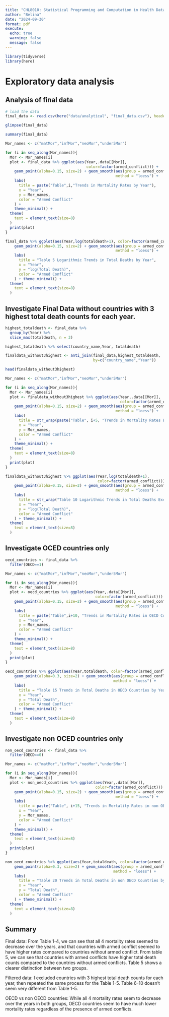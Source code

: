 ```yaml
---
title: "CHL8010: Statistical Programming and Computation in Health Data"
author: "Belina"
date: "2024-09-30"
format: pdf
execute:
  echo: true
  warning: false
  message: false
---
```


```r
library(tidyverse)
library(here)
```

# Exploratory data analysis

## Analysis of final data

```r
# load the data
final_data <- read.csv(here("data/analytical", "final_data.csv"), header = TRUE)
```

```r
glimpse(final_data)
```

```r
summary(final_data)
```

```r
Mor_names <- c("matMor","infMor","neoMor","under5Mor")

for (i in seq_along(Mor_names)){
  Mor <- Mor_names[i]
  plot <- final_data %>% ggplot(aes(Year,.data[[Mor]], 
                                    color=factor(armed_conflict))) +
    geom_point(alpha=0.15, size=2) + geom_smooth(aes(group = armed_conflict),
                                                 method = "loess") +
    labs(
      title = paste("Table",i,"Trends in Mortality Rates by Year"),
      x = "Year",
      y = Mor_names,
      color = "Armed Conflict"
    ) +
    theme_minimal() +
  theme(
    text = element_text(size=8)
  )
  print(plot)
}

```

```r
final_data %>% ggplot(aes(Year,log(totaldeath+1), color=factor(armed_conflict))) +
    geom_point(alpha=0.15, size=2) + geom_smooth(aes(group = armed_conflict), 
                                                 method = "loess") +
    labs(
      title = "Table 5 Logarithmic Trends in Total Deaths by Year",
      x = "Year",
      y = "log(Total Death)",
      color = "Armed Conflict"
    ) + theme_minimal() +
  theme(
    text = element_text(size=8)
  )
```

## Investigate Final Data without countries with 3 highest total death counts for each year.

```r
highest_totaldeath <- final_data %>% 
  group_by(Year) %>%
  slice_max(totaldeath, n = 3)

highest_totaldeath %>% select(country_name,Year, totaldeath)

finaldata_without3highest <- anti_join(final_data,highest_totaldeath,
                                       by=c("country_name","Year"))

head(finaldata_without3highest)
```

```r
Mor_names <- c("matMor","infMor","neoMor","under5Mor")

for (i in seq_along(Mor_names)){
  Mor <- Mor_names[i]
  plot <- finaldata_without3highest %>% ggplot(aes(Year,.data[[Mor]],
                                                   color=factor(armed_conflict))) +
    geom_point(alpha=0.15, size=2) + geom_smooth(aes(group = armed_conflict),
                                                 method = "loess") +
    labs(
      title = str_wrap(paste("Table", i+5, "Trends in Mortality Rates Excluding Countries with the Three Highest Total Death Counts by Year")),
      x = "Year",
      y = Mor_names,
      color = "Armed Conflict"
    ) +
    theme_minimal() +
  theme(
    text = element_text(size=8)
  )
  print(plot)
}
```

```r
finaldata_without3highest %>% ggplot(aes(Year,log(totaldeath+1), 
                                         color=factor(armed_conflict))) +
    geom_point(alpha=0.15, size=2) + geom_smooth(aes(group = armed_conflict),
                                                 method = "loess") +
    labs(
      title = str_wrap("Table 10 Logarithmic Trends in Total Deaths Excluding Countries with the Three Highest Death Counts by Year"),
      x = "Year",
      y = "log(Total Death)",
      color = "Armed Conflict"
    ) + theme_minimal() +
  theme(
    text = element_text(size=8)
  )
```
## Investigate OCED countries only

```r
oecd_countries <- final_data %>%
  filter(OECD==1)

Mor_names <- c("matMor","infMor","neoMor","under5Mor")

for (i in seq_along(Mor_names)){
  Mor <- Mor_names[i]
  plot <- oecd_countries %>% ggplot(aes(Year,.data[[Mor]],
                                        color=factor(armed_conflict))) +
    geom_point(alpha=0.15, size=2) + geom_smooth(aes(group = armed_conflict),
                                                 method = "loess") +
    labs(
      title = paste("Table",i+10, "Trends in Mortality Rates in OECD Countries by Year"),
      x = "Year",
      y = Mor_names,
      color = "Armed Conflict"
    ) +
    theme_minimal() +
  theme(
    text = element_text(size=8)
  )
  print(plot)
}
```

```r
oecd_countries %>% ggplot(aes(Year,totaldeath, color=factor(armed_conflict))) +
    geom_point(alpha=0.3, size=2) + geom_smooth(aes(group = armed_conflict),
                                                method = "loess") +
    labs(
      title = "Table 15 Trends in Total Deaths in OECD Countries by Year",
      x = "Year",
      y = "Total Death",
      color = "Armed Conflict"
    ) + theme_minimal() +
  theme(
    text = element_text(size=8)
  )
```

## Investigate non OCED countries only

```r
non_oecd_countries <- final_data %>%
  filter(OECD==0)

Mor_names <- c("matMor","infMor","neoMor","under5Mor")

for (i in seq_along(Mor_names)){
  Mor <- Mor_names[i]
  plot <- non_oecd_countries %>% ggplot(aes(Year,.data[[Mor]],
                                        color=factor(armed_conflict))) +
    geom_point(alpha=0.15, size=2) + geom_smooth(aes(group = armed_conflict),
                                                 method = "loess") +
    labs(
      title = paste("Table", i+15, "Trends in Mortality Rates in non OECD Countries by Year"),
      x = "Year",
      y = Mor_names,
      color = "Armed Conflict"
    ) +
    theme_minimal() +
  theme(
    text = element_text(size=8)
  )
  print(plot)
}
```

```r
non_oecd_countries %>% ggplot(aes(Year,totaldeath, color=factor(armed_conflict))) +
    geom_point(alpha=0.3, size=2) + geom_smooth(aes(group = armed_conflict),
                                                method = "loess") +
    labs(
      title = "Table 20 Trends in Total Deaths in non OECD Countries by Year",
      x = "Year",
      y = "Total Death",
      color = "Armed Conflict"
    ) + theme_minimal() +
  theme(
    text = element_text(size=8)
  )
```

## Summary

Final data: From Table 1-4, we can see that all 4 mortality rates seemed to decrease over the years, and that countries with armed conflict seemed to have higher rates compared to countries without armed conflict. From table 5, we can see that countries with armed conflicts have higher total death counts compared to the countries without armed conflicts. Table 5 shows a clearer distinction between two groups.

Filtered data: I excluded countries with 3 highest total death counts for each year, then repeated the same process for the Table 1-5. Table 6-10 doesn't seem very different from Table 1-5.

OECD vs non OECD countries: While all 4 mortality rates seem to decrease over the years in both groups, OECD countries seem to have much lower mortality rates regardless of the presence of armed conflicts.
